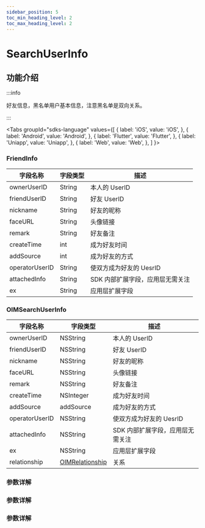 ```yaml
---
sidebar_position: 5
toc_min_heading_level: 2
toc_max_heading_level: 2
---
```


# SearchUserInfo

## 功能介绍

:::info

好友信息，黑名单用户基本信息，注意黑名单是双向关系。

:::

<Tabs
groupId="sdks-language"
values={[
{ label: 'iOS', value: 'iOS', },
{ label: 'Android', value: 'Android', },
{ label: 'Flutter', value: 'Flutter', },
{ label: 'Uniapp', value: 'Uniapp', },
{ label: 'Web', value: 'Web', },
]
}>

<TabItem value="Flutter">

### FriendInfo

| 字段名称       | 字段类型 | 描述                             |
| -------------- | -------- | -------------------------------- |
| ownerUserID    | String   | 本人的 UserID                    |
| friendUserID   | String   | 好友 UserID                      |
| nickname       | String   | 好友的昵称                       |
| faceURL        | String   | 头像链接                         |
| remark         | String   | 好友备注                         |
| createTime     | int      | 成为好友时间                     |
| addSource      | int      | 成为好友的方式                   |
| operatorUserID | String   | 使双方成为好友的 UesrID          |
| attachedInfo   | String   | SDK 内部扩展字段，应用层无需关注 |
| ex             | String   | 应用层扩展字段                   |

</TabItem>

<TabItem value="iOS">

### OIMSearchUserInfo

| 字段名称       | 字段类型                                           | 描述                             |
| -------------- | -------------------------------------------------- | -------------------------------- |
| ownerUserID    | NSString                                           | 本人的 UserID                    |
| friendUserID   | NSString                                           | 好友 UserID                      |
| nickname       | NSString                                           | 好友的昵称                       |
| faceURL        | NSString                                           | 头像链接                         |
| remark         | NSString                                           | 好友备注                         |
| createTime     | NSInteger                                          | 成为好友时间                     |
| addSource      | addSource                                          | 成为好友的方式                   |
| operatorUserID | NSString                                           | 使双方成为好友的 UesrID          |
| attachedInfo   | NSString                                           | SDK 内部扩展字段，应用层无需关注 |
| ex             | NSString                                           | 应用层扩展字段                   |
| relationship   | [OIMRelationship](docs/sdks/Enum/Relationship.mdx) | 关系                             |

</TabItem>

<TabItem value="Android">

### 参数详解

</TabItem>

<TabItem value="Web">

### 参数详解

</TabItem>

<TabItem value="Uniapp">

### 参数详解

</TabItem>

</Tabs>

